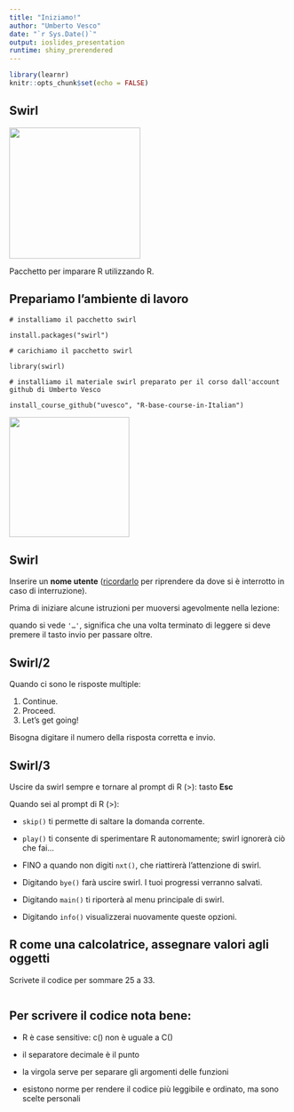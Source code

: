 ```yaml
---
title: "Iniziamo!"
author: "Umberto Vesco"
date: "`r Sys.Date()`"
output: ioslides_presentation
runtime: shiny_prerendered
---
```


```r
library(learnr)
knitr::opts_chunk$set(echo = FALSE)
```

## Swirl

![](./img/swirl_new_large_final.png){width="236"}

Pacchetto per imparare R utilizzando R.


## Prepariamo l'ambiente di lavoro

`# installiamo il pacchetto swirl`

`install.packages("swirl")`

`# carichiamo il pacchetto swirl`

`library(swirl)`

`# installiamo il materiale swirl preparato per il corso dall'account github di Umberto Vesco`

`install_course_github("uvesco", "R-base-course-in-Italian")`

![](./img/Github_logo.png){width="216"}

## Swirl

Inserire un **nome utente** ([ricordarlo]{.underline} per riprendere da dove si è interrotto in caso di interruzione).

Prima di iniziare alcune istruzioni per muoversi agevolmente nella lezione:

quando si vede `'…'`, significa che una volta terminato di leggere si deve premere il tasto invio per passare oltre.

## Swirl/2

Quando ci sono le risposte multiple:

1.  Continue.
2.  Proceed.
3.  Let's get going!

Bisogna digitare il numero della risposta corretta e invio.

## Swirl/3

Uscire da swirl sempre e tornare al prompt di R (\>): tasto **Esc**

Quando sei al prompt di R (\>):

-   `skip()` ti permette di saltare la domanda corrente.

-   `play()` ti consente di sperimentare R autonomamente; swirl ignorerà ciò che fai\...

-   FINO a quando non digiti `nxt()`, che riattirerà l'attenzione di swirl.

-   Digitando `bye()` farà uscire swirl. I tuoi progressi verranno salvati.

-   Digitando `main()` ti riporterà al menu principale di swirl.

-   Digitando `info()` visualizzerai nuovamente queste opzioni.

## R come una calcolatrice, assegnare valori agli oggetti

Scrivete il codice per sommare 25 a 33.

```r

```


## Per scrivere il codice nota bene:

-   R è case sensitive: c() non è uguale a C()

-   il separatore decimale è il punto

-   la virgola serve per separare gli argomenti delle funzioni

-   esistono norme per rendere il codice più leggibile e ordinato, ma sono scelte personali

